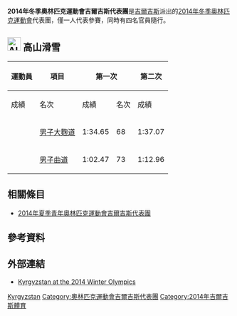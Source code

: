 {{Infobox Country Olympics
|NOC=KGZ
|games=2014年冬季
|Chef De Mission= 
|competitors= '''1'''
|sports= 1
|flagbearer= [[Dmitry_Trelevski|Dmitry Trelevski]]（開幕）<ref>{{cite web |url=http://www.olympic.org/Documents/Games_Sochi_2014/Flagbearers_Sochi_2014_Opening_Ceremony.pdf |title=Sochi 2014 Opening Ceremony - Flagbearers |author=<!--Staff writer(s); no by-line.--> |date=7 February 2014 |website=http://www.olympic.org/ |publisher=[[Sochi_2014_Olympic_and_Paralympic_Organizing_Committee|Sochi 2014 Olympic and Paralympic Organizing Committee]] |accessdate=7 February 2014 |archive-date=2016-03-03 |archive-url=https://web.archive.org/web/20160303203355/http://www.olympic.org/Documents/Games_Sochi_2014/Flagbearers_Sochi_2014_Opening_Ceremony.pdf |dead-url=no }}</ref><br/>[[Evgeniy_Timofeev|Evgeniy Timofeev]]（閉幕）<ref>{{cite web|title=Sochi 2014 Closing Ceremony - Flagbearers|url=http://www.olympic.org/Documents/Games_Sochi_2014/Flagbearers_Sochi_2014_Closing_Ceremony.pdf|publisher=The [[International_Olympic_Committee|International Olympic Committee]] (IOC)|date=February 23, 2014|accessdate=23 February 2014|archive-date=2016-03-03|archive-url=https://web.archive.org/web/20160303175800/http://www.olympic.org/Documents/Games_Sochi_2014/Flagbearers_Sochi_2014_Closing_Ceremony.pdf|dead-url=no}}</ref>
|gold= 
|silver= 
|bronze= 
|total= 
|rank= 
}}

'''2014年冬季奧林匹克運動會吉爾吉斯代表團'''是[[吉爾吉斯|吉爾吉斯]]派出的[[2014年冬季奧林匹克運動會|2014年冬季奧林匹克運動會]]代表團，僅{{link-en|Evgeniy Timofeev|Evgeniy Timofeev}}一人代表參賽，同時有四名官員隨行。

== [[Image:Alpine_skiing_pictogram.svg|30px]] 高山滑雪 ==
{{main|2014年冬季奧林匹克運動會高山滑雪比賽}}

{| class="wikitable" style="font-size:90%"
|-
!rowspan=2|運動員
!rowspan=2|項目
!colspan=2|第一次
!colspan=2|第二次
!colspan=2|總計
|-style="font-size:95%"
!成績
!名次
!成績
!名次
!成績
!名次
|-align=center
|align=left rowspan=3|{{link-en|Evgeniy Timofeev|Evgeniy Timofeev}}
|align=left| [[2014年冬季奧林匹克運動會高山滑雪比賽－男子大麴道|男子大麴道]]
|1:34.65
|68
|1:37.07
|63
|3:11.72
|61
|-align=center
|align=left| [[2014年冬季奧林匹克運動會高山滑雪比賽－男子曲道|男子曲道]]
|1:02.47
|73
|1:12.96
|41
|2:15.43
|41
|}

== 相關條目 ==
* [[2014年夏季青年奧林匹克運動會吉爾吉斯代表團|2014年夏季青年奧林匹克運動會吉爾吉斯代表團]]

== 參考資料 ==
{{Reflist}}

== 外部連結 ==
* [http://www.sochi2014.com/en/team-kyrgyzstan Kyrgyzstan at the 2014 Winter Olympics]{{Wayback|url=http://www.sochi2014.com/en/team-kyrgyzstan |date=20140203231057 }}

{{NOCin2014WinterOlympics}}

[[Category:2014年冬季奧林匹克運動會代表團|Kyrgyzstan]]
[[Category:奧林匹克運動會吉爾吉斯代表團|Category:奧林匹克運動會吉爾吉斯代表團]]
[[Category:2014年吉爾吉斯體育|Category:2014年吉爾吉斯體育]]